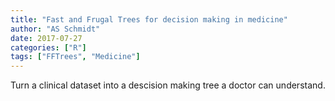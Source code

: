 ```yaml
---
title: "Fast and Frugal Trees for decision making in medicine"
author: "AS Schmidt"
date: 2017-07-27
categories: ["R"]
tags: ["FFTrees", "Medicine"]
---
```

Turn a clinical dataset into a descision making tree a doctor can understand.
